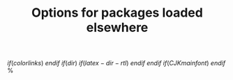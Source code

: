 % Options for packages loaded elsewhere
\PassOptionsToPackage{unicode$for(hyperrefoptions)$,$hyperrefoptions$$endfor$}{hyperref}
\PassOptionsToPackage{hyphens}{url}
$if(colorlinks)$
\PassOptionsToPackage{dvipsnames,svgnames,x11names}{xcolor}
$endif$
$if(dir)$
$if(latex-dir-rtl)$
\PassOptionsToPackage{RTLdocument}{bidi}
$endif$
$endif$
$if(CJKmainfont)$
\PassOptionsToPackage{space}{xeCJK}
$endif$
%
\documentclass[
$if(fontsize)$
  $fontsize$,
$endif$
$if(lang)$
  $babel-lang$,
$endif$
$if(papersize)$
  $papersize$paper,
$endif$
$if(beamer)$
  ignorenonframetext,
$if(handout)$
  handout,
$endif$
$if(aspectratio)$
  aspectratio=$aspectratio$,
$endif$
$endif$
$for(classoption)$
  $classoption$$sep$,
$endfor$
]{$documentclass$}
$if(beamer)$
$if(background-image)$
\usebackgroundtemplate{%
  \includegraphics[width=\paperwidth]{$background-image$}%
}
$endif$
\usepackage{pgfpages}
\setbeamertemplate{caption}[numbered]
\setbeamertemplate{caption label separator}{: }
\setbeamercolor{caption name}{fg=normal text.fg}
\beamertemplatenavigationsymbols$if(navigation)$$navigation$$else$empty$endif$
$for(beameroption)$
\setbeameroption{$beameroption$}
$endfor$
% Prevent slide breaks in the middle of a paragraph
\widowpenalties 1 10000
\raggedbottom
$if(section-titles)$
\setbeamertemplate{part page}{
  \centering
  \begin{beamercolorbox}[sep=16pt,center]{part title}
    \usebeamerfont{part title}\insertpart\par
  \end{beamercolorbox}
}
\setbeamertemplate{section page}{
  \centering
  \begin{beamercolorbox}[sep=12pt,center]{part title}
    \usebeamerfont{section title}\insertsection\par
  \end{beamercolorbox}
}
\setbeamertemplate{subsection page}{
  \centering
  \begin{beamercolorbox}[sep=8pt,center]{part title}
    \usebeamerfont{subsection title}\insertsubsection\par
  \end{beamercolorbox}
}
\AtBeginPart{
  \frame{\partpage}
}
\AtBeginSection{
  \ifbibliography
  \else
    \frame{\sectionpage}
  \fi
}
\AtBeginSubsection{
  \frame{\subsectionpage}
}
$endif$
$endif$
$if(beamerarticle)$
\usepackage{beamerarticle} % needs to be loaded first
$endif$
\usepackage{amsmath,amssymb}
$if(fontfamily)$
\usepackage[$for(fontfamilyoptions)$$fontfamilyoptions$$sep$,$endfor$]{$fontfamily$}
$else$
\usepackage{lmodern}
$endif$
$if(linestretch)$
\usepackage{setspace}
$endif$
\usepackage{iftex}
\ifPDFTeX
  \usepackage[$if(fontenc)$$fontenc$$else$T1$endif$]{fontenc}
  \usepackage[utf8]{inputenc}
  \usepackage{textcomp} % provide euro and other symbols
\else % if luatex or xetex
$if(mathspec)$
  \ifXeTeX
    \usepackage{mathspec}
  \else
    \usepackage{unicode-math}
  \fi
$else$
  \usepackage{unicode-math}
$endif$
  \defaultfontfeatures{Scale=MatchLowercase}
  \defaultfontfeatures[\rmfamily]{Ligatures=TeX,Scale=1}
$if(mainfont)$
  \setmainfont[$for(mainfontoptions)$$mainfontoptions$$sep$,$endfor$]{$mainfont$}
$endif$
$if(sansfont)$
  \setsansfont[$for(sansfontoptions)$$sansfontoptions$$sep$,$endfor$]{$sansfont$}
$endif$
$if(monofont)$
  \setmonofont[$for(monofontoptions)$$monofontoptions$$sep$,$endfor$]{$monofont$}
$endif$
$for(fontfamilies)$
  \newfontfamily{$fontfamilies.name$}[$for(fontfamilies.options)$$fontfamilies.options$$sep$,$endfor$]{$fontfamilies.font$}
$endfor$
$if(mathfont)$
$if(mathspec)$
  \ifXeTeX
    \setmathfont(Digits,Latin,Greek)[$for(mathfontoptions)$$mathfontoptions$$sep$,$endfor$]{$mathfont$}
  \else
    \setmathfont[$for(mathfontoptions)$$mathfontoptions$$sep$,$endfor$]{$mathfont$}
  \fi
$else$
  \setmathfont[$for(mathfontoptions)$$mathfontoptions$$sep$,$endfor$]{$mathfont$}
$endif$
$endif$
$if(CJKmainfont)$
  \ifXeTeX
    \usepackage{xeCJK}
    \setCJKmainfont[$for(CJKoptions)$$CJKoptions$$sep$,$endfor$]{$CJKmainfont$}
  \fi
$endif$
$if(luatexjapresetoptions)$
  \ifLuaTeX
    \usepackage[$for(luatexjapresetoptions)$$luatexjapresetoptions$$sep$,$endfor$]{luatexja-preset}
  \fi
$endif$
$if(CJKmainfont)$
  \ifLuaTeX
    \usepackage[$for(luatexjafontspecoptions)$$luatexjafontspecoptions$$sep$,$endfor$]{luatexja-fontspec}
    \setmainjfont[$for(CJKoptions)$$CJKoptions$$sep$,$endfor$]{$CJKmainfont$}
  \fi
$endif$
\fi
$if(zero-width-non-joiner)$
%% Support for zero-width non-joiner characters.
\makeatletter
\def\zerowidthnonjoiner{%
  % Prevent ligatures and adjust kerning, but still support hyphenating.
  \texorpdfstring{%
    \textormath{\nobreak\discretionary{-}{}{\kern.03em}%
      \ifvmode\else\nobreak\hskip\z@skip\fi}{}%
  }{}%
}
\makeatother
\ifPDFTeX
  \DeclareUnicodeCharacter{200C}{\zerowidthnonjoiner}
\else
  \catcode`^^^^200c=\active
  \protected\def ^^^^200c{\zerowidthnonjoiner}
\fi
%% End of ZWNJ support
$endif$
$if(beamer)$
$if(theme)$
\usetheme[$for(themeoptions)$$themeoptions$$sep$,$endfor$]{$theme$}
$endif$
$if(colortheme)$
\usecolortheme{$colortheme$}
$endif$
$if(fonttheme)$
\usefonttheme{$fonttheme$}
$endif$
$if(mainfont)$
\usefonttheme{serif} % use mainfont rather than sansfont for slide text
$endif$
$if(innertheme)$
\useinnertheme{$innertheme$}
$endif$
$if(outertheme)$
\useoutertheme{$outertheme$}
$endif$
$endif$
% Use upquote if available, for straight quotes in verbatim environments
\IfFileExists{upquote.sty}{\usepackage{upquote}}{}
\IfFileExists{microtype.sty}{% use microtype if available
  \usepackage[$for(microtypeoptions)$$microtypeoptions$$sep$,$endfor$]{microtype}
  \UseMicrotypeSet[protrusion]{basicmath} % disable protrusion for tt fonts
}{}
$if(indent)$
$else$
\makeatletter
\@ifundefined{KOMAClassName}{% if non-KOMA class
  \IfFileExists{parskip.sty}{%
    \usepackage{parskip}
  }{% else
    \setlength{\parindent}{0pt}
    \setlength{\parskip}{6pt plus 2pt minus 1pt}}
}{% if KOMA class
  \KOMAoptions{parskip=half}}
\makeatother
$endif$
$if(verbatim-in-note)$
\usepackage{fancyvrb}
$endif$
\usepackage{xcolor}
\IfFileExists{xurl.sty}{\usepackage{xurl}}{} % add URL line breaks if available
\IfFileExists{bookmark.sty}{\usepackage{bookmark}}{\usepackage{hyperref}}
\hypersetup{
$if(title-meta)$
  pdftitle={$title-meta$},
$endif$
$if(author-meta)$
  pdfauthor={$author-meta$},
$endif$
$if(lang)$
  pdflang={$lang$},
$endif$
$if(subject)$
  pdfsubject={$subject$},
$endif$
$if(keywords)$
  pdfkeywords={$for(keywords)$$keywords$$sep$, $endfor$},
$endif$
$if(colorlinks)$
  colorlinks=true,
  linkcolor={$if(linkcolor)$$linkcolor$$else$Maroon$endif$},
  filecolor={$if(filecolor)$$filecolor$$else$Maroon$endif$},
  citecolor={$if(citecolor)$$citecolor$$else$Blue$endif$},
  urlcolor={$if(urlcolor)$$urlcolor$$else$Blue$endif$},
$else$
  hidelinks,
$endif$
  pdfcreator={LaTeX via pandoc}}
\urlstyle{same} % disable monospaced font for URLs
$if(verbatim-in-note)$
\VerbatimFootnotes % allow verbatim text in footnotes
$endif$
$if(geometry)$
$if(beamer)$
\geometry{$for(geometry)$$geometry$$sep$,$endfor$}
$else$
\usepackage[$for(geometry)$$geometry$$sep$,$endfor$]{geometry}
$endif$
$endif$
$if(beamer)$
\newif\ifbibliography
$endif$
$if(listings)$
\usepackage{listings}
\newcommand{\passthrough}[1]{#1}
\lstset{defaultdialect=[5.3]Lua}
\lstset{defaultdialect=[x86masm]Assembler}
$endif$
$if(lhs)$
\lstnewenvironment{code}{\lstset{language=Haskell,basicstyle=\small\ttfamily}}{}
$endif$
$if(highlighting-macros)$
$highlighting-macros$
$endif$
$if(tables)$
\usepackage{longtable,booktabs,array}
$if(multirow)$
\usepackage{multirow}
$endif$
\usepackage{calc} % for calculating minipage widths
$if(beamer)$
\usepackage{caption}
% Make caption package work with longtable
\makeatletter
\def\fnum@table{\tablename~\thetable}
\makeatother
$else$
% Correct order of tables after \paragraph or \subparagraph
\usepackage{etoolbox}
\makeatletter
\patchcmd\longtable{\par}{\if@noskipsec\mbox{}\fi\par}{}{}
\makeatother
% Allow footnotes in longtable head/foot
$if(footnotehyper)$
\IfFileExists{footnotehyper.sty}{\usepackage{footnotehyper}}{\usepackage{footnote}}
$else$
\usepackage{footnote} % For some unknown reason, footnotehyper clashes with French
$endif$
\makesavenoteenv{longtable}
$endif$
$endif$
$if(graphics)$
\usepackage{graphicx}
\makeatletter
\def\maxwidth{\ifdim\Gin@nat@width>\linewidth\linewidth\else\Gin@nat@width\fi}
\def\maxheight{\ifdim\Gin@nat@height>\textheight\textheight\else\Gin@nat@height\fi}
\makeatother
% Scale images if necessary, so that they will not overflow the page
% margins by default, and it is still possible to overwrite the defaults
% using explicit options in \includegraphics[width, height, ...]{}
\setkeys{Gin}{width=\maxwidth,height=\maxheight,keepaspectratio}
% Set default figure placement to htbp
\makeatletter
\def\fps@figure{htbp}
\makeatother
$endif$
$if(links-as-notes)$
% Make links footnotes instead of hotlinks:
\DeclareRobustCommand{\href}[2]{#2\footnote{\url{#1}}}
$endif$
$if(strikeout)$
$-- also used for underline
\usepackage[normalem]{ulem}
% Avoid problems with \sout in headers with hyperref
\pdfstringdefDisableCommands{\renewcommand{\sout}{}}
$endif$
\setlength{\emergencystretch}{3em} % prevent overfull lines
\providecommand{\tightlist}{%
  \setlength{\itemsep}{0pt}\setlength{\parskip}{0pt}}
$if(numbersections)$
\setcounter{secnumdepth}{$if(secnumdepth)$$secnumdepth$$else$5$endif$}
$else$
\setcounter{secnumdepth}{-\maxdimen} % remove section numbering
$endif$
$if(beamer)$
$else$
$if(block-headings)$
% Make \paragraph and \subparagraph free-standing
\ifx\paragraph\undefined\else
  \let\oldparagraph\paragraph
  \renewcommand{\paragraph}[1]{\oldparagraph{#1}\mbox{}}
\fi
\ifx\subparagraph\undefined\else
  \let\oldsubparagraph\subparagraph
  \renewcommand{\subparagraph}[1]{\oldsubparagraph{#1}\mbox{}}
\fi
$endif$
$endif$
$if(pagestyle)$
\pagestyle{$pagestyle$}
$endif$
$if(csl-refs)$
\newlength{\cslhangindent}
\setlength{\cslhangindent}{1.5em}
\newlength{\csllabelwidth}
\setlength{\csllabelwidth}{3em}
\newlength{\cslentryspacingunit} % times entry-spacing
\setlength{\cslentryspacingunit}{\parskip}
\newenvironment{CSLReferences}[2] % #1 hanging-ident, #2 entry spacing
 {% don't indent paragraphs
  \setlength{\parindent}{0pt}
  % turn on hanging indent if param 1 is 1
  \ifodd #1
  \let\oldpar\par
  \def\par{\hangindent=\cslhangindent\oldpar}
  \fi
  % set entry spacing
  \setlength{\parskip}{#2\cslentryspacingunit}
 }%
 {}
\usepackage{calc}
\newcommand{\CSLBlock}[1]{#1\hfill\break}
\newcommand{\CSLLeftMargin}[1]{\parbox[t]{\csllabelwidth}{#1}}
\newcommand{\CSLRightInline}[1]{\parbox[t]{\linewidth - \csllabelwidth}{#1}\break}
\newcommand{\CSLIndent}[1]{\hspace{\cslhangindent}#1}
$endif$

%%%%%%%% START HEADER PARTIAL %%%%%%%%%%%%

% Formatting of tables & knitr::kable and kableExtra functionality
\usepackage{float}
\usepackage{colortbl}
\usepackage{pdflscape}
\usepackage{tabu}
\usepackage{threeparttable}

% Line numbering
$if(numberlines)$
\usepackage$if(numberlines-options)$[$numberlines-options[,]$]$endif${lineno}
\linenumbers
$endif$

% endfloat stuff
$if(endfloat)$
\usepackage[$if(endfloatoption)$$for(endfloatoption)$$endfloatoption$$sep$,$endfor$$else$tablesfirst,nomarkers$endif$]{endfloat}
$endif$

% fancyhdr pagestyle
$if(fancyhdr)$
\usepackage{fancyhdr}

$if(fancyhdr.first)$
\fancypagestyle{myfirst}{%
\fancyfoot[C]{\thepage}% Default to just page number
%
$if(fancyhdr.first.headleft)$
\fancyhead[L]{$fancyhdr.first.headleft$}%
$endif$
$if(fancyhdr.first.headcenter)$
\fancyhead[C]{$fancyhdr.first.headcenter$}%
$endif$
$if(fancyhdr.first.headright)$
\fancyhead[R]{$fancyhdr.first.headright$}%
$endif$
$if(fancyhdr.first.headrulewidth)$
\renewcommand{\headrulewidth}{$fancyhdr.first.headrulewidth$}
$endif$
%
$if(fancyhdr.first.footleft)$
\fancyfoot[L]{$fancyhdr.first.footleft$}%
$endif$
$if(fancyhdr.first.footcenter)$
\fancyfoot[C]{$fancyhdr.first.footcenter$}%
$endif$
$if(fancyhdr.first.footright)$
\fancyfoot[R]{$fancyhdr.first.footright$}%
$endif$
$if(fancyhdr.first.footrulewidth)$
\renewcommand{\footrulewidth}{$fancyhdr.first.footrulewidth$}
$endif$
}
$endif$

$if(fancyhdr.subsequent)$
\fancypagestyle{mysubsequent}{%
\fancyfoot[C]{\thepage}% Default to just page number
%
$if(fancyhdr.subsequent.headleft)$
\fancyhead[L]{$fancyhdr.subsequent.headleft$}%
$endif$
$if(fancyhdr.subsequent.headcenter)$
\fancyhead[C]{$fancyhdr.subsequent.headcenter$}%
$endif$
$if(fancyhdr.subsequent.headright)$
\fancyhead[R]{$fancyhdr.subsequent.headright$}%
$endif$
$if(fancyhdr.subsequent.headrulewidth)$
\renewcommand{\headrulewidth}{$fancyhdr.subsequent.headrulewidth$}
$endif$
%
$if(fancyhdr.subsequent.footleft)$
\fancyfoot[L]{$fancyhdr.subsequent.footleft$}%
$endif$
$if(fancyhdr.subsequent.footcenter)$
\fancyfoot[C]{$fancyhdr.subsequent.footcenter$}%
$endif$
$if(fancyhdr.subsequent.footright)$
\fancyfoot[R]{$fancyhdr.subsequent.footright$}%
$endif$
$if(fancyhdr.subsequent.footrulewidth)$
\renewcommand{\footrulewidth}{$fancyhdr.subsequent.footrulewidth$}
$endif$
}
$endif$

$endif$

% Environment for keywords
\makeatletter
\newcommand\keywordsname{Keywords}
\newenvironment*{keywords}[1][\keywordsname]{\if@twocolumn \else \small \quotation \fi \textbf{\textit{#1 ---}}}{\if@twocolumn \else \small \endquotation \fi}
\makeatother

% Environment for abstract that takes new abstract name
\newenvironment{renameableabstract}[1][\abstractname]{\let\oldabstractname\abstractname \renewcommand{\abstractname}{#1} \begin{abstract}}{\end{abstract} \renewcommand{\abstractname}{\oldabstractname}}

%%%%%%%% END HEADER PARTIAL %%%%%%%%%%%%

$for(header-includes)$
$header-includes$
$endfor$
$if(lang)$
\ifXeTeX
  % Load polyglossia as late as possible: uses bidi with RTL langages (e.g. Hebrew, Arabic)
  \usepackage{polyglossia}
  \setmainlanguage[$for(polyglossia-lang.options)$$polyglossia-lang.options$$sep$,$endfor$]{$polyglossia-lang.name$}
$for(polyglossia-otherlangs)$
  \setotherlanguage[$for(polyglossia-otherlangs.options)$$polyglossia-otherlangs.options$$sep$,$endfor$]{$polyglossia-otherlangs.name$}
$endfor$
\else
  \usepackage[$for(babel-otherlangs)$$babel-otherlangs$,$endfor$main=$babel-lang$]{babel}
% get rid of language-specific shorthands (see #6817):
\let\LanguageShortHands\languageshorthands
\def\languageshorthands#1{}
$if(babel-newcommands)$
  $babel-newcommands$
$endif$
\fi
$endif$
\ifLuaTeX
  \usepackage{selnolig}  % disable illegal ligatures
\fi
$if(dir)$
\ifXeTeX
  % Load bidi as late as possible as it modifies e.g. graphicx
  \usepackage{bidi}
\fi
\ifPDFTeX
  \TeXXeTstate=1
  \newcommand{\RL}[1]{\beginR #1\endR}
  \newcommand{\LR}[1]{\beginL #1\endL}
  \newenvironment{RTL}{\beginR}{\endR}
  \newenvironment{LTR}{\beginL}{\endL}
\fi
$endif$
$if(natbib)$
\usepackage[$natbiboptions$]{natbib}
\bibliographystyle{$if(biblio-style)$$biblio-style$$else$plainnat$endif$}
$endif$
$if(biblatex)$
\usepackage[$if(biblio-style)$style=$biblio-style$,$endif$$for(biblatexoptions)$$biblatexoptions$$sep$,$endfor$]{biblatex}
$for(bibliography)$
\addbibresource{$bibliography$}
$endfor$
$endif$
$if(nocite-ids)$
\nocite{$for(nocite-ids)$$it$$sep$, $endfor$}
$endif$
$if(csquotes)$
\usepackage{csquotes}
$endif$

$if(title)$
\title{$title$$if(thanks)$\thanks{$thanks$}$endif$}
$endif$
$if(subtitle)$
$if(beamer)$
$else$
\usepackage{etoolbox}
\makeatletter
\providecommand{\subtitle}[1]{% add subtitle to \maketitle
  \apptocmd{\@title}{\par {\large #1 \par}}{}{}
}
\makeatother
$endif$
\subtitle{$subtitle$}
$endif$

%%%%%%% START AUTHOR PARTIAL %%%%%%%%%%%%%%%

%%%%% Authors, affiliations and author notes stuff %%%%%

% Macros for creating and referencing stored reference
\makeatletter
\def\MyNewLabel#1#2#3{\expandafter\gdef\csname #1@#2\endcsname{#3}}

\def\MyRef#1#2{\@ifundefined{#1@#2}{???}{\csname #1@#2\endcsname}}

\newcommand*\ifcounter[1]{%
  \ifcsname c@#1\endcsname
    \expandafter\@firstoftwo
  \else
    \expandafter\@secondoftwo
  \fi
}
\makeatother

% Create labels for Addresses if the are given by code
$for(address)$
\MyNewLabel{ADDRTXT}{$address.code$}{$address.address$}
$endfor$

% Create labels for Footnotes if they are given by code
$for(footnote)$
\MyNewLabel{ANOTETXT}{$footnote.code$}{$footnote.text$}
$endfor$

%%% Special footnotes for addresses and author footnotes
\usepackage{bigfoot}
\DeclareNewFootnote{Addr}[arabic] % Only used for NOT authblk
\DeclareNewFootnote{ANote}[fnsymbol]

%%% Address and author notes as a function of format %%%
$if(authblk)$ % Use authblk for affiliations %%%%%%%%%%%
\usepackage{authblk}

% Always separate by commas
\renewcommand\Authsep{, }
\renewcommand\Authand{, }
\renewcommand\Authands{, }

% Counter for addresses and footnotes
\newcounter{addrcnt}

% thanks definition that doesn't produce superscript marks
\makeatletter
\newcommand*\createaddrlblbycode[1]{%
  \ifcounter{ADDRLBL@#1}
    {}
    {\refstepcounter{addrcnt}\newcounter{ADDRLBL@#1}\setcounter{ADDRLBL@#1}{\value{addrcnt}}}%
}

\newcommand*\addrlblbycode[1]{\arabic{ADDRLBL@#1}}

\newcommand*\addrbycode[1]{%
  \ifcounter{ADDR@#1}
    {}
    {\newcounter{ADDR@#1}%
     \affil[\addrlblbycode{#1}]{\MyRef{ADDRTXT}{#1}}}%
}

\newcommand*\createanotelblbycode[1]{%
  \ifcounter{ANOTELBL@#1}
    {}
    {\refstepcounter{footnoteANote}\newcounter{ANOTELBL@#1}\setcounter{ANOTELBL@#1}{\value{footnoteANote}}}%
}

\newcommand*\anotelblbycode[1]{\fnsymbol{ANOTELBL@#1}}

\newcommand*\anotebycode[1]{%
  \ifcounter{ANOTE@#1}
    {}
    {\newcounter{ANOTE@#1}%
     \footnotetextANote[\value{ANOTELBL@#1}]{\MyRef{ANOTETXT}{#1}}}%
}
\makeatother

$for(author)$

$for(author.affiliation)$
\createaddrlblbycode{$author.affiliation$}
$endfor$

$if(author.corresponding_author)$
\MyNewLabel{ANOTETXT}{$author.name$@CORRESP}{Corresponding author. \href{mailto:$author.email$}{\nolinkurl{$author.email$}}}
\makeatletter\createanotelblbycode{$author.name$@CORRESP}\makeatother
$endif$

$for(author.footnote)$
\createanotelblbycode{$author.footnote$}
$endfor$

\author[%
$for(author.affiliation)$
\addrlblbycode{$author.affiliation$}%
$sep$,%
$endfor$
$if(author.corresponding_author)$
$if(author.affiliation)$,$endif$%
\makeatletter\anotelblbycode{$author.name$@CORRESP}\makeatother
$endif$
$if(author.footnote)$
$if(author.corresponding_author)$,$elseif(author.affiliation)$,$endif$%
$for(author.footnote)$
$$\anotelblbycode{$author.footnote$}$$%
$sep$,%
$endfor$
$endif$
]{$author.name$}

$for(author.affiliation)$
\addrbycode{$author.affiliation$}
$endfor$

$endfor$

$else$ % Use footnotes for affiliations %%%%%%%%%%%%%

% Get rid of redefinition of \@makefnmark in \maketitle
% Gets rid of spacing issues
\usepackage{etoolbox}
\makeatletter
\patchcmd\maketitle{\def\@makefnmark{\rlap{\@textsuperscript{\normalfont\@thefnmark}}}}{}{}{}
\makeatother

% Hook into the \@thanks command
\makeatletter
\def\thanksAddr#1{% <--- These %'s are necessary for spacing
  \footnotemarkAddr\protected@xdef\@thanks{\@thanks%
        \protect\footnotetextAddr[\the \c@footnoteAddr]{#1}}%
}
\def\thanksANote#1{%
  \footnotemarkANote%
  \protected@xdef\@thanks{\@thanks%
        \protect\footnotetextANote[\the \c@footnoteANote]{#1}}%
}

\newcommand*\thanksAddrbycode[1]{%
  \ifcounter{ADDR@#1}
    {\footnotemarkAddr[\value{ADDR@#1}]}
    {\newcounter{ADDR@#1}%
     \thanksAddr{\MyRef{ADDRTXT}{#1}}%
     \setcounter{ADDR@#1}{\value{footnoteAddr}}} % Note sure this will work
}

\newcommand*\thanksANotebycode[1]{%
  \ifcounter{ANOTE@#1}
    {\footnotemarkANote[\value{ANOTE@#1}]}
    {\newcounter{ANOTE@#1}%
     \thanksANote{\MyRef{ANOTETXT}{#1}}%
     \setcounter{ANOTE@#1}{\value{footnoteANote}}} % Note sure this will work
}
\makeatother

\newcommand*\authsep{, }
\newcommand*\thankssep{$$^{,}$$}

$if(author)$
\author{%
$for(author)$
$author.name$%
$for(author.affiliation)$
\thanksAddrbycode{$author.affiliation$}%
$sep$\thankssep%
$endfor$
$if(author.corresponding_author)$
$if(author.affiliation)$\thankssep$endif$% extra comma
\thanksANote{Corresponding author. \href{mailto:$author.email$}{\nolinkurl{$author.email$}}} % space here seems necessary to get spacing right
$endif$
$if(author.footnote)$$if(author.affiliation)$\thankssep$elseif(author.corresponding_author)$\thankssep$endif$$endif$% extra comma
$for(author.footnote)$
\thanksANotebycode{$author.footnote$}%
$sep$\thankssep%
$endfor$
$sep$\authsep%
$endfor$
}
$endif$%endif(author)
$endif$%endif(authblk)

%%%%%%%%% END AUTHOR PARTIAL %%%%%%%%

\date{$date$}
$if(beamer)$
$if(institute)$
\institute{$for(institute)$$institute$$sep$ \and $endfor$}
$endif$
$if(titlegraphic)$
\titlegraphic{\includegraphics{$titlegraphic$}}
$endif$
$if(logo)$
\logo{\includegraphics{$logo$}}
$endif$
$endif$

\begin{document}
$if(has-frontmatter)$
\frontmatter
$endif$
$if(title)$
$if(beamer)$
\frame{\titlepage}
$else$
\maketitle
$endif$

%%%%%%%%%% START AFTER TITLE PARTIAL %%%%%%%%%%%%%
$if(authblk)$
$for(author)$
$if(author.corresponding_author)$
\makeatletter\anotebycode{$author.name$@CORRESP}\makeatother
$endif$
$for(author.footnote)$
\anotebycode{$author.footnote$}
$endfor$
$endfor$
$endif$

$if(fancyhdr.first)$
\thispagestyle{myfirst}
$endif$

$if(fancyhdr.subsequent)$
\pagestyle{mysubsequent}
$endif$
%%%%%%%%%% END AFTER TITLE PARTIAL %%%%%%%%%%%%%

$if(abstract)$
\begin{abstract}
$abstract$
\end{abstract}
$endif$
$endif$

$for(include-before)$
$include-before$

$endfor$
$if(toc)$
$if(toc-title)$
\renewcommand*\contentsname{$toc-title$}
$endif$
$if(beamer)$
\begin{frame}[allowframebreaks]
$if(toc-title)$
  \frametitle{$toc-title$}
$endif$
  \tableofcontents[hideallsubsections]
\end{frame}
$else$
{
$if(colorlinks)$
\hypersetup{linkcolor=$if(toccolor)$$toccolor$$else$$endif$}
$endif$
\setcounter{tocdepth}{$toc-depth$}
\tableofcontents
}
$endif$
$endif$
$if(lof)$
\listoffigures
$endif$
$if(lot)$
\listoftables
$endif$
$if(linestretch)$
\setstretch{$linestretch$}
$endif$
$if(has-frontmatter)$
\mainmatter
$endif$
$body$

$if(has-frontmatter)$
\backmatter
$endif$
$if(natbib)$
$if(bibliography)$
$if(biblio-title)$
$if(has-chapters)$
\renewcommand\bibname{$biblio-title$}
$else$
\renewcommand\refname{$biblio-title$}
$endif$
$endif$
$if(beamer)$
\begin{frame}[allowframebreaks]{$biblio-title$}
  \bibliographytrue
$endif$
  \bibliography{$for(bibliography)$$bibliography$$sep$,$endfor$}
$if(beamer)$
\end{frame}
$endif$

$endif$
$endif$
$if(biblatex)$
$if(beamer)$
\begin{frame}[allowframebreaks]{$biblio-title$}
  \bibliographytrue
  \printbibliography[heading=none]
\end{frame}
$else$
\printbibliography$if(biblio-title)$[title=$biblio-title$]$endif$
$endif$

$endif$

$for(include-after)$
$include-after$

$endfor$
\end{document}
